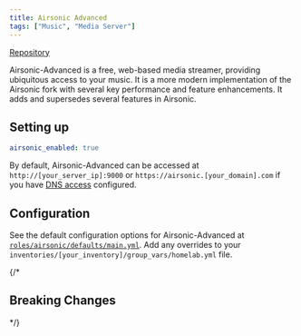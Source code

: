```yaml
---
title: Airsonic Advanced
tags: ["Music", "Media Server"]
---
```



[Repository](https://github.com/airsonic-advanced/airsonic-advanced)

<Tags tags={frontmatter.tags} />

Airsonic-Advanced is a free, web-based media streamer, providing ubiquitous access to your music. It is a more modern implementation of the Airsonic fork with several key performance and feature enhancements. It adds and supersedes several features in Airsonic.

## Setting up

```yaml title="inventories/homelab/group_vars/homelab.yml"
airsonic_enabled: true
```

By default, Airsonic-Advanced can be accessed at `http://[your_server_ip]:9000` or `https://airsonic.[your_domain].com` if you have [DNS access](../../guides/dns-access/) configured.

## Configuration

See the default configuration options for Airsonic-Advanced at [`roles/airsonic/defaults/main.yml`](https://github.com/Dylancyclone/ansible-homelab-orchestration/blob/main/roles/airsonic/defaults/main.yml).
Add any overrides to your `inventories/[your_inventory]/group_vars/homelab.yml` file.

{/* 

## Breaking Changes

*/}
